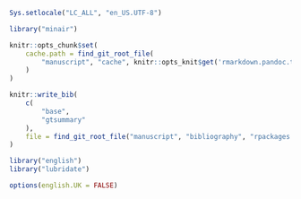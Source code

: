 ```r
Sys.setlocale("LC_ALL", "en_US.UTF-8")

library("minair")

knitr::opts_chunk$set(
    cache.path = find_git_root_file(
        "manuscript", "cache", knitr::opts_knit$get('rmarkdown.pandoc.to'), "/"
    )
)
```

```r
knitr::write_bib(
    c(
        "base",
        "gtsummary"
    ),
    file = find_git_root_file("manuscript", "bibliography", "rpackages.bib")
)
```

```r
library("english")
library("lubridate")

options(english.UK = FALSE)
```

```r
```
